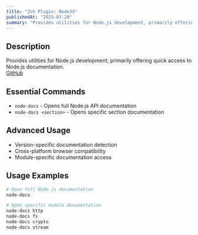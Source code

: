 ```yaml
---
title: "Zsh Plugin: NodeJS"
publishedAt: "2025-07-20"
summary: "Provides utilities for Node.js development, primarily offering quick access to Node.js documentation."
---
```


## Description

Provides utilities for Node.js development, primarily offering quick access to Node.js documentation.  
[GitHub](https://github.com/ohmyzsh/ohmyzsh/blob/master/plugins/node/node.plugin.zsh)

## Essential Commands

- `node-docs` - Opens full Node.js API documentation
- `node-docs <section>` - Opens specific section documentation

## Advanced Usage

- Version-specific documentation detection
- Cross-platform browser compatibility
- Module-specific documentation access

## Usage Examples

```bash
# Open full Node.js documentation
node-docs

# Open specific module documentation
node-docs http
node-docs fs
node-docs crypto
node-docs stream
```
